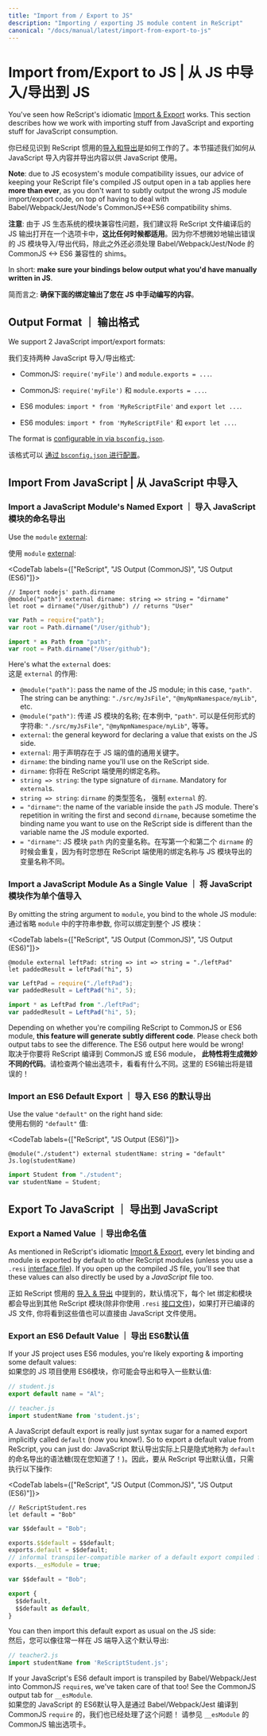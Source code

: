 ```yaml
---
title: "Import from / Export to JS"
description: "Importing / exporting JS module content in ReScript"
canonical: "/docs/manual/latest/import-from-export-to-js"
---
```


# Import from/Export to JS | 从 JS 中导入/导出到 JS

You've seen how ReScript's idiomatic [Import & Export](import-export.md) works. This section describes how we work with importing stuff from JavaScript and exporting stuff for JavaScript consumption.

你已经见识到 ReScript 惯用的[导入和导出](import-export.md)是如何工作的了。本节描述我们如何从 JavaScript 导入内容并导出内容以供 JavaScript 使用。

**Note**: due to JS ecosystem's module compatibility issues, our advice of keeping your ReScript file's compiled JS output open in a tab applies here **more than ever**, as you don't want to subtly output the wrong JS module import/export code, on top of having to deal with Babel/Webpack/Jest/Node's CommonJS<->ES6 compatibility shims.


**注意**: 由于 JS 生态系统的模块兼容性问题，我们建议将 ReScript 文件编译后的 JS 输出打开在一个选项卡中，**这比任何时候都适用**。因为你不想微妙地输出错误的 JS 模块导入/导出代码，除此之外还必须处理 Babel/Webpack/Jest/Node 的 CommonJS <-> ES6 兼容性的 shims。


In short: **make sure your bindings below output what you'd have manually written in JS**.

简而言之: **确保下面的绑定输出了您在 JS 中手动编写的内容**。  

## Output Format ｜ 输出格式

We support 2 JavaScript import/export formats:

我们支持两种 JavaScript 导入/导出格式:

- CommonJS: `require('myFile')` and `module.exports = ...`.

- CommonJS: `require('myFile')` 和 `module.exports = ...`.

- ES6 modules: `import * from 'MyReScriptFile'` and `export let ...`.

- ES6 modules: `import * from 'MyReScriptFile'` 和 `export let ...`.

The format is [configurable in via `bsconfig.json`](build-configuration.md#package-specs).

该格式可以 [通过 `bsconfig.json` 进行配置](build-configuration.md#package-specs)。

## Import From JavaScript | 从 JavaScript 中导入

### Import a JavaScript Module's Named Export ｜ 导入 JavaScript 模块的命名导出

Use the `module` [external](external.md):

使用 `module` [external](external.md):

<CodeTab labels={["ReScript", "JS Output (CommonJS)", "JS Output (ES6)"]}>

```res example
// Import nodejs' path.dirname
@module("path") external dirname: string => string = "dirname"
let root = dirname("/User/github") // returns "User"
```
```js
var Path = require("path");
var root = Path.dirname("/User/github");
```
```js
import * as Path from "path";
var root = Path.dirname("/User/github");
```

</CodeTab>

Here's what the `external` does:  
这是 `external` 的作用:

- `@module("path")`: pass the name of the JS module; in this case, `"path"`. The string can be anything: `"./src/myJsFile"`, `"@myNpmNamespace/myLib"`, etc.
- `@module("path")`: 传递 JS 模块的名称; 在本例中, `"path"`. 可以是任何形式的字符串: `"./src/myJsFile"`, `"@myNpmNamespace/myLib"`, 等等。
- `external`: the general keyword for declaring a value that exists on the JS side.  
- `external`: 用于声明存在于 JS 端的值的通用关键字。
- `dirname`: the binding name you'll use on the ReScript side.  
- `dirname`: 你将在 ReScript 端使用的绑定名称。
- `string => string`: the type signature of `dirname`. Mandatory for `external`s.
- `string => string`: `dirname` 的类型签名， 强制 `external` 的.
- `= "dirname"`: the name of the variable inside the `path` JS module. There's repetition in writing the first and second `dirname`, because sometime the binding name you want to use on the ReScript side is different than the variable name the JS module exported.
- `= "dirname"`: JS 模块 `path` 内的变量名称。在写第一个和第二个 `dirname` 的时候会重复，因为有时您想在 ReScript 端使用的绑定名称与 JS 模块导出的变量名称不同。

### Import a JavaScript Module As a Single Value ｜ 将 JavaScript 模块作为单个值导入

By omitting the string argument to `module`, you bind to the whole JS module:  
通过省略 `module` 中的字符串参数, 你可以绑定到整个 JS 模块：

<CodeTab labels={["ReScript", "JS Output (CommonJS)", "JS Output (ES6)"]}>

```res example
@module external leftPad: string => int => string = "./leftPad"
let paddedResult = leftPad("hi", 5)
```
```js
var LeftPad = require("./leftPad");
var paddedResult = LeftPad("hi", 5);
```
```js
import * as LeftPad from "./leftPad";
var paddedResult = LeftPad("hi", 5);
```

</CodeTab>

Depending on whether you're compiling ReScript to CommonJS or ES6 module, **this feature will generate subtly different code**. Please check both output tabs to see the difference. The ES6 output here would be wrong!  
取决于你要将 ReScript 编译到 CommonJS 或 ES6 module， **此特性将生成微妙不同的代码**。请检查两个输出选项卡，看看有什么不同。这里的 ES6输出将是错误的！

### Import an ES6 Default Export ｜ 导入 ES6 的默认导出

Use the value `"default"` on the right hand side:  
使用右侧的 `"default"` 值:

<CodeTab labels={["ReScript", "JS Output (ES6)"]}>

```res example
@module("./student") external studentName: string = "default"
Js.log(studentName)
```
```js
import Student from "./student";
var studentName = Student;
```

</CodeTab>

## Export To JavaScript ｜ 导出到 JavaScript

### Export a Named Value ｜导出命名值

As mentioned in ReScript's idiomatic [Import & Export](import-export.md), every let binding and module is exported by default to other ReScript modules (unless you use a `.resi` [interface file](module#signatures)). If you open up the compiled JS file, you'll see that these values can also directly be used by a _JavaScript_ file too.  

正如 ReScript 惯用的 [导入 & 导出](import-export.md) 中提到的，默认情况下，每个 let 绑定和模块都会导出到其他 ReScript 模块(除非你使用 `.resi` [接口文件](module#signatures))，如果打开已编译的 JS 文件, 你将看到这些值也可以直接由 JavaScript 文件使用。

### Export an ES6 Default Value ｜ 导出 ES6默认值

If your JS project uses ES6 modules, you're likely exporting & importing some default values:  
如果您的 JS 项目使用 ES6模块，你可能会导出和导入一些默认值:

```js
// student.js
export default name = "Al";
```

```js
// teacher.js
import studentName from 'student.js';
```

A JavaScript default export is really just syntax sugar for a named export implicitly called `default` (now you know!). So to export a default value from ReScript, you can just do:
JavaScript 默认导出实际上只是隐式地称为 `default` 的命名导出的语法糖(现在您知道了！)。因此，要从 ReScript 导出默认值，只需执行以下操作:

<CodeTab labels={["ReScript", "JS Output (CommonJS)", "JS Output (ES6)"]}>

```res example
// ReScriptStudent.res
let default = "Bob"
```
```js
var $$default = "Bob";

exports.$$default = $$default;
exports.default = $$default;
// informal transpiler-compatible marker of a default export compiled from ES6
exports.__esModule = true;
```
```js
var $$default = "Bob";

export {
  $$default,
  $$default as default,
}
```

</CodeTab>

You can then import this default export as usual on the JS side:  
然后，您可以像往常一样在 JS 端导入这个默认导出:

```js
// teacher2.js
import studentName from 'ReScriptStudent.js';
```

If your JavaScript's ES6 default import is transpiled by Babel/Webpack/Jest into CommonJS `require`s, we've taken care of that too! See the CommonJS output tab for `__esModule`.  
如果您的 JavaScript 的 ES6默认导入是通过 Babel/Webpack/Jest 编译到 CommonJS `require` 的，我们也已经处理了这个问题！ 请参见 `__esModule` 的 CommonJS 输出选项卡。
